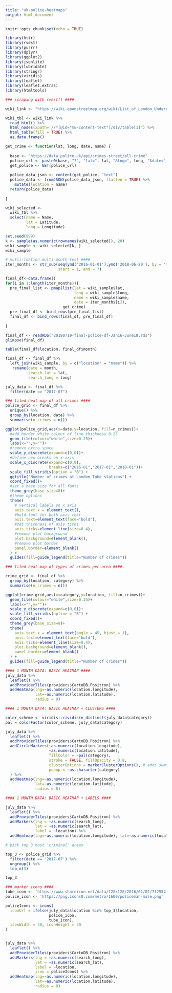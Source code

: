 ```yaml
---
title: "uk-police-heatmaps"
output: html_document
---
```


```r
knitr::opts_chunk$set(echo = TRUE)
```

```r
library(httr)
library(rvest)
library(purrr)
library(dplyr)
library(ggplot2)
library(jsonlite)
library(lubridate)
library(stringr)
library(viridis)
library(leaflet)
library(leaflet.extras)
library(htmltools)
```

```r
### scraping with rvest() ####

wiki_link <- "https://wiki.openstreetmap.org/wiki/List_of_London_Underground_stations"

wiki_tbl <- wiki_link %>%
  read_html() %>%
  html_nodes(xpath='//*[@id="mw-content-text"]/div/table[1]') %>% 
  html_table(fill = TRUE) %>% 
  as.data.frame()
```

```r

get_crime <- function(lat, long, date, name) {
  
  base <- "https://data.police.uk/api/crimes-street/all-crime"
  police_url <- paste0(base, "?", "lat=", lat, "&lng=", long, "&date=", date)  
  get_police <- GET(police_url)
  
  police_data_json <- content(get_police, "text")
  police_data <- fromJSON(police_data_json, flatten = TRUE) %>% 
    mutate(location = name)
  return(police_data)
  
}
```


```r
wiki_selected <- 
  wiki_tbl %>% 
  select(name = Name,
         lat = Latitude,
         long = Longitude)

set.seed(999)
k <- sample(as.numeric(rownames(wiki_selected)), 20)
wiki_sample <- wiki_selected[k, ]
wiki_sample
```


```r
# mutli-loation multi-month test ####
iter_months <- str_sub(seq(ymd('2016-01-01'),ymd('2018-06-20'), by = 'month'),
                       start = 1, end = 7)

final_df<-data.frame()
for(i in 1:length(iter_months)){
  pre_final_list <- pmap(list(lat = wiki_sample$lat,
                              long = wiki_sample$long,
                              name = wiki_sample$name,
                              date = iter_months[i]),
                         get_crime)
  pre_final_df <- bind_rows(pre_final_list)
  final_df <- bind_rows(final_df, pre_final_df)
  
}
```

```r
final_df <- readRDS("20180719-final-police-df-Jan16-June18.rds")
glimpse(final_df)
```

```r
table(final_df$location, final_df$month)
```

```r
final_df <- final_df %>% 
  left_join(wiki_sample, by = c("location" = "name")) %>% 
   rename(date = month,
          search_lat = lat,
          search_long = long)
```

```r
july_data <- final_df %>%
  filter(date == "2017-07")
```

```r
### tiled heat map of all crimes ####
police_grid <- final_df %>%
  unique() %>% 
  group_by(location, date) %>% 
  summarise(n_crimes = n())

ggplot(police_grid,aes(x=date,y=location, fill=n_crimes))+
  #add border white colour of line thickness 0.25
  geom_tile(colour="white",size=0.25)+
  labs(x="",y="")+
  #remove extra space
  scale_y_discrete(expand=c(0,0))+
  #define new breaks on x-axis
  scale_x_discrete(expand=c(0,0), 
                   breaks=c("2016-01","2017-01","2018-01"))+
  scale_fill_viridis(option = "B") +
  ggtitle("Number of crimes at London Tube stations") +
  coord_fixed()+
  #set a base size for all fonts
  theme_grey(base_size=8)+
  #theme options
  theme(
    # vertical labels on x axis
    axis.text.x = element_text(),
    #bold font for both axis text
    axis.text=element_text(face="bold"),
    #set thickness of axis ticks
    axis.ticks=element_line(size=0.4),
    #remove plot background
    plot.background=element_blank(),
    #remove plot border
    panel.border=element_blank()
  ) +
  guides(fill=guide_legend(title="Number of crimes"))
```


```r
### tiled heat map of types of crimes per area ####

crime_grid <- final_df %>% 
  group_by(location, category) %>% 
  summarise(n_crimes = n())

ggplot(crime_grid,aes(x=category,y=location, fill=n_crimes))+
  geom_tile(colour="white",size=0.25)+
  labs(x="",y="")+
  scale_y_discrete(expand=c(0,0))+
  scale_fill_viridis(option = "B") +
  coord_fixed()+
  theme_grey(base_size=8)+
  theme(
    axis.text.x = element_text(angle = 45, hjust = 1),
    axis.text=element_text(face="bold"),
    axis.ticks=element_line(size=0.4),
    plot.background=element_blank(),
    panel.border=element_blank()
  ) +
  guides(fill=guide_legend(title="Number of crimes"))
```


```r
#### 1 MONTH DATA: BASIC HEATMAP ####
july_data %>% 
  leaflet() %>%
  addProviderTiles(providers$CartoDB.Positron) %>%
  addHeatmap(lng=~as.numeric(location.longitude),
             lat=~as.numeric(location.latitude),
             radius = 8)
```


```r
#### 1 MONTH DATA: BASIC HEATMAP + CLUSTERS ####

color_scheme <- viridis::cividis(n_distinct(july_data$category))
pal = colorFactor(color_scheme, july_data$category)

july_data %>% 
  leaflet() %>%
  addProviderTiles(providers$CartoDB.Positron) %>%
  addCircleMarkers(~as.numeric(location.longitude),
                   ~as.numeric(location.latitude),
                   fillColor = ~pal(category),
                   stroke = FALSE, fillOpacity = 0.8,
                   clusterOptions = markerClusterOptions(), # adds summary circles
                   popup = ~as.character(category)
  ) %>% 
  addHeatmap(lng=~as.numeric(location.longitude),
             lat=~as.numeric(location.latitude),
             radius = 8)
```

```r
#### 1 MONTH DATA: BASIC HEATMAP + LABELS ####

july_data %>% 
  leaflet() %>%
  addProviderTiles(providers$CartoDB.Positron) %>%
  addMarkers(lng = ~as.numeric(search_long),
             lat = ~as.numeric(search_lat),
             label = ~location) %>% 
  addHeatmap(lng=~as.numeric(location.longitude), lat=~as.numeric(location.latitude), radius = 8)
```


```r
# pick top 3 most 'criminal' areas

top_3 <- police_grid %>% 
  filter(date == '2017-07') %>% 
  ungroup() %>% 
  top_n(3)

top_3
```

```r
### marker icons ####
tube_icon <- 'https://www.shareicon.net/data/128x128/2016/02/02/712554_shapes_512x512.png'
police_icon <- 'https://png.icons8.com/metro/1600/policeman-male.png'

policeIcons <- icons(
  iconUrl = ifelse(july_data$location %in% top_3$location,
                   police_icon,
                   tube_icon),
  iconWidth = 30, iconHeight = 30
)


july_data %>% 
  leaflet() %>%
  addProviderTiles(providers$CartoDB.Positron) %>%
  addMarkers(lng = ~as.numeric(search_long),
             lat = ~as.numeric(search_lat),
             label = ~location,
             icon = policeIcons) %>% 
  addHeatmap(lng=~as.numeric(location.longitude),
             lat=~as.numeric(location.latitude),
             radius = 8)
```




